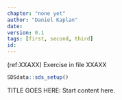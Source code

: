 ```yaml
---
chapter: "none yet"
author: "Daniel Kaplan"
date: 
version: 0.1
tags: [first, second, third]
id: 
---
```


(ref:XXAXX) Exercise in file XXAXX

```r
SDSdata::sds_setup()
```

TITLE GOES HERE: Start content here.


```r

```

```r

```
